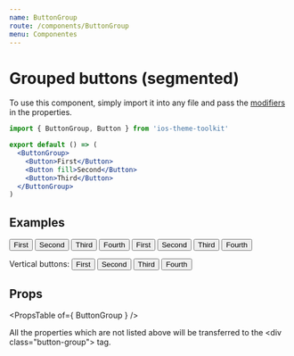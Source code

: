 ```yaml
---
name: ButtonGroup
route: /components/ButtonGroup
menu: Componentes
---
```



# Grouped buttons (segmented)

To use this component, simply import it into any file and pass the [modifiers](#/#props) in the properties.

```jsx
import { ButtonGroup, Button } from 'ios-theme-toolkit'

export default () => (
  <ButtonGroup>
    <Button>First</Button>
    <Button fill>Second</Button>
    <Button>Third</Button>
  </ButtonGroup>
)
```

## Examples

<Playground>
  <ButtonGroup>
    <Button>First</Button>
    <Button fill>Second</Button>
    <Button>Third</Button>
    <Button>Fourth</Button>
  </ButtonGroup>

  <ButtonGroup round>
    <Button>First</Button>
    <Button>Second</Button>
    <Button fill>Third</Button>
    <Button>Fourth</Button>
  </ButtonGroup>

  <span className="desc">Vertical buttons:</span>
  <ButtonGroup direction="vertical">
    <Button>First</Button>
    <Button>Second</Button>
    <Button fill>Third</Button>
    <Button>Fourth</Button>
  </ButtonGroup>

  <style>{".react-live-preview .desc { display: block; font-weight: bold; margin-top: 20px }"}</style>
</Playground>

## Props

<PropsTable of={ ButtonGroup } />

All the properties which are not listed above will be transferred to the \<div class="button-group"\> tag.
